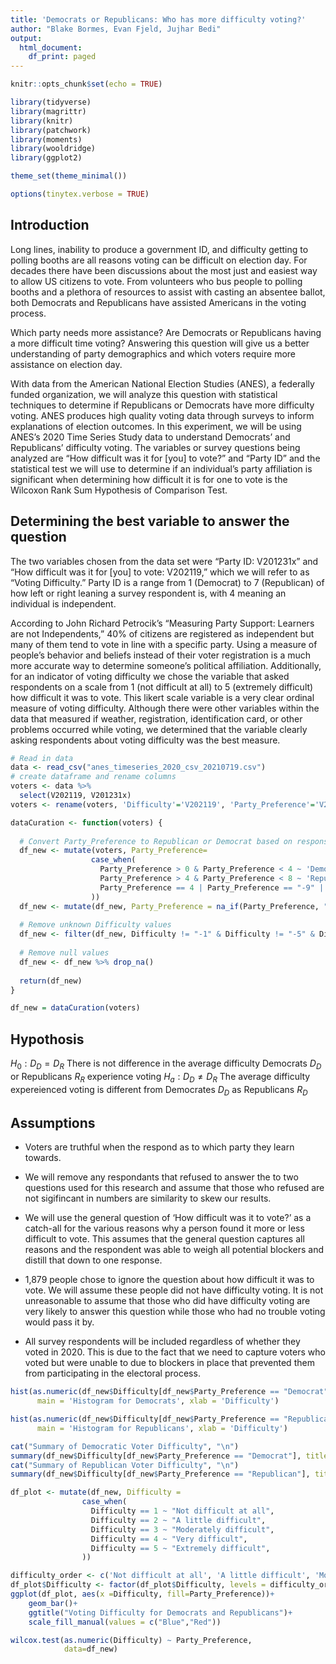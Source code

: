 ```yaml
---
title: 'Democrats or Republicans: Who has more difficulty voting?'
author: "Blake Bormes, Evan Fjeld, Jujhar Bedi"
output:
  html_document:
    df_print: paged
---
```


```r
knitr::opts_chunk$set(echo = TRUE)
```

```r
library(tidyverse) 
library(magrittr)
library(knitr)
library(patchwork)
library(moments)
library(wooldridge)
library(ggplot2)

theme_set(theme_minimal())

options(tinytex.verbose = TRUE)
```


## Introduction

Long lines, inability to produce a government ID, and difficulty getting to polling booths are all reasons voting can be difficult on election day. For decades there have been discussions about the most just and easiest way to allow US citizens to vote. From volunteers who bus people to polling booths and a plethora of resources to assist with casting an absentee ballot, both Democrats and Republicans have assisted Americans in the voting process. 

Which party needs more assistance? Are Democrats or Republicans having a more difficult time voting? Answering this question will give us a better understanding of party demographics and which voters require more assistance on election day. 

With data from the American National Election Studies (ANES), a federally funded organization, we will analyze this question with statistical techniques to determine if Republicans or Democrats have more difficulty voting. ANES produces high quality voting data through surveys to inform explanations of election outcomes. In this experiment, we will be using ANES’s 2020 Time Series Study data to understand Democrats’ and Republicans’ difficulty voting. The variables or survey questions being analyzed are “How difficult was it for [you] to vote?” and “Party ID” and the statistical test we will use to determine if an individual’s party affiliation is significant when determining how difficult it is for one to vote is the Wilcoxon Rank Sum Hypothesis of Comparison Test. 

## Determining the best variable to answer the question

The two variables chosen from the data set were “Party ID: V201231x” and “How difficult was it for [you] to vote: V202119,” which we will refer to as “Voting Difficulty.” Party ID is a range from 1 (Democrat) to 7 (Republican) of how left or right leaning a survey respondent is, with 4 meaning an individual is independent. 

According to John Richard Petrocik’s “Measuring Party Support: Learners are not Independents,” 40% of citizens are registered as independent but many of them tend to vote in line with a specific party. Using a measure of people’s behavior and beliefs instead of their voter registration is a much more accurate way to determine someone’s political affiliation. Additionally, for an indicator of voting difficulty we chose the variable that asked respondents on a scale from 1 (not difficult at all) to 5 (extremely difficult) how difficult it was to vote. This likert scale variable is a very clear ordinal measure of voting difficulty. Although there were other variables within the data that measured if weather, registration, identification card, or other problems occurred while voting, we determined that the variable clearly asking respondents about voting difficulty was the best measure.

```r
# Read in data
data <- read_csv("anes_timeseries_2020_csv_20210719.csv")
# create dataframe and rename columns
voters <- data %>%
  select(V202119, V201231x)
voters <- rename(voters, 'Difficulty'='V202119', 'Party_Preference'='V201231x')
```

```r
dataCuration <- function(voters) {
  
  # Convert Party_Preference to Republican or Democrat based on response
  df_new <- mutate(voters, Party_Preference=
                  case_when(
                    Party_Preference > 0 & Party_Preference < 4 ~ 'Democrat',
                    Party_Preference > 4 & Party_Preference < 8 ~ 'Republican',
                    Party_Preference == 4 | Party_Preference == "-9" | Party_Preference == "-8" ~ 'ignore'
                  ))
  df_new <- mutate(df_new, Party_Preference = na_if(Party_Preference, "ignore"))
  
  # Remove unknown Difficulty values
  df_new <- filter(df_new, Difficulty != "-1" & Difficulty != "-5" & Difficulty != "-6" & Difficulty != "-7" & Difficulty != "-9")
  
  # Remove null values
  df_new <- df_new %>% drop_na()
   
  return(df_new)
}

df_new = dataCuration(voters)

```
## Hypothosis

$H_0: D_D = D_R$ There is not difference in the average difficulty Democrats $D_D$ or Republicans $R_R$ experience voting
$H_a: D_D \neq D_R$ The average difficulty expereienced voting is different from Democrates $D_D$ as Republicans $R_D$

## Assumptions

- Voters are truthful when the respond as to which party they learn towards.
- We will remove any respondants that refused to answer the to two questions used for this research and assume that those who refused are not sigifincant in numbers are similarity to skew our results.

- We will use the general question of 'How difficult was it to vote?' as a catch-all for the various reasons why a person found it more or less difficult to vote. This assumes that the general question captures all reasons and the respondent was able to weigh all potential blockers and distill that down to one response.
- 1,879 people chose to ignore the question about how difficult it was to vote. We will assume these people did not have difficulty voting. It is not unreasonable to assume that those who did have difficulty voting are very likely to answer this question while those who had no trouble voting would pass it by.

- All survey respondents will be included regardless of whether they voted in 2020. This is due to the fact that we need to capture voters who voted but were unable to due to blockers in place that prevented them from participating in the electoral process.

```r
hist(as.numeric(df_new$Difficulty[df_new$Party_Preference == "Democrat"]), 
      main = 'Histogram for Democrats', xlab = 'Difficulty')

hist(as.numeric(df_new$Difficulty[df_new$Party_Preference == "Republican"]), 
      main = 'Histogram for Republicans', xlab = 'Difficulty')

cat("Summary of Democratic Voter Difficulty", "\n")
summary(df_new$Difficulty[df_new$Party_Preference == "Democrat"], title = "Democratic Voter Difficulty")
cat("Summary of Republican Voter Difficulty", "\n")
summary(df_new$Difficulty[df_new$Party_Preference == "Republican"], title = "Republican Voter Difficulty")
```


```r
df_plot <- mutate(df_new, Difficulty =
                case_when(
                  Difficulty == 1 ~ "Not difficult at all",
                  Difficulty == 2 ~ "A little difficult",
                  Difficulty == 3 ~ "Moderately difficult",
                  Difficulty == 4 ~ "Very difficult",
                  Difficulty == 5 ~ "Extremely difficult",
                ))

difficulty_order <- c('Not difficult at all', 'A little difficult', 'Moderately difficult', 'Very difficult', 'Extremely difficult')
df_plot$Difficulty <- factor(df_plot$Difficulty, levels = difficulty_order)
ggplot(df_plot, aes(x =Difficulty, fill=Party_Preference))+
    geom_bar()+ 
    ggtitle("Voting Difficulty for Democrats and Republicans")+
    scale_fill_manual(values = c("Blue","Red"))
```

```r
wilcox.test(as.numeric(Difficulty) ~ Party_Preference,
            data=df_new)
```
